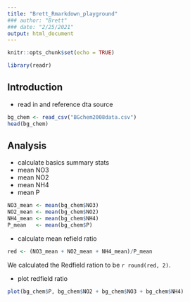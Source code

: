 ```yaml
---
title: "Brett_Rmarkdown_playground"
### author: "Brett"
### date: "2/25/2021"
output: html_document
---
```


```r
knitr::opts_chunk$set(echo = TRUE)
```

```r
library(readr)
```


## Introduction

* read in and reference dta source


```r
bg_chem <- read_csv("BGchem2008data.csv")
head(bg_chem)
```


## Analysis

* calculate basics summary stats
 - mean NO3
 - mean NO2
 - mean NH4
 - mean P

```r
NO3_mean <- mean(bg_chem$NO3)
NO2_mean <- mean(bg_chem$NO2)
NH4_mean <- mean(bg_chem$NH4)
P_mean   <- mean(bg_chem$P)

```

* calculate mean refield ratio
```r
red <- (NO3_mean + NO2_mean + NH4_mean)/P_mean
```

We calculated the Redfield ration to be `r round(red, 2)`.

* plot redfield ratio

```r
plot(bg_chem$P, bg_chem$NO2 + bg_chem$NO3 + bg_chem$NH4)
```


